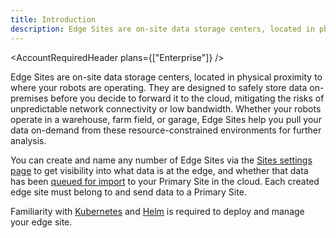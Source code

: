 ```yaml
---
title: Introduction
description: Edge Sites are on-site data storage centers, located in physical proximity to where your robots are operating. They are designed to safely store data on-premises before you decide to forward it to the cloud, mitigating the risks of unpredictable network connectivity or low bandwidth.
---
```



<AccountRequiredHeader plans={["Enterprise"]} />

Edge Sites are on-site data storage centers, located in physical proximity to where your robots are operating. They are designed to safely store data on-premises before you decide to forward it to the cloud, mitigating the risks of unpredictable network connectivity or low bandwidth. Whether your robots operate in a warehouse, farm field, or garage, Edge Sites help you pull your data on-demand from these resource-constrained environments for further analysis.

You can create and name any number of Edge Sites via the [Sites settings page](https://console.foxglove.dev/settings/sites) to get visibility into what data is at the edge, and whether that data has been [queued for import](/docs/edge-sites/manage-data#import-to-primary) to your Primary Site in the cloud. Each created edge site must belong to and send data to a Primary Site.

Familiarity with [Kubernetes](https://kubernetes.io/) and [Helm](https://helm.sh/) is required to deploy and manage your edge site.
